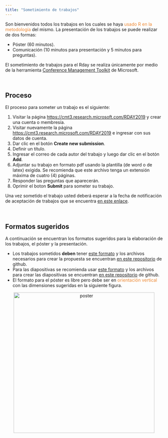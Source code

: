 ```yaml
---
title: "Sometimiento de trabajos"
---
```

Son bienvenidos todos los trabajos en los cuales se haya <font color="#ED852E">usado R en la metodología</font> del mismo. La presentación de los trabajos se puede realizar de dos formas:

- Póster (60 minutos).
- Comunicación (10 minutos para presentación y 5 minutos para preguntas).

El sometimiento de trabajos para el Rday se realiza únicamente por medio de la herramienta [Conference Management Toolkit](https://cmt3.research.microsoft.com/About) de Microsoft.

<br/>

## Proceso

El proceso para someter un trabajo es el siguiente:

1. Visitar la página [https://cmt3.research.microsoft.com/RDAY2019](https://cmt3.research.microsoft.com/RDAY2019) y crear una cuenta o membresía.
1. Visitar nuevamente la página [https://cmt3.research.microsoft.com/RDAY2019](https://cmt3.research.microsoft.com/RDAY2019) e ingresar con sus datos de cuenta.
1. Dar clic en el botón __Create new submission__.
1. Definir un título.
1. Ingresar el correo de cada autor del trabajo y luego dar clic en el botón __Add__.
1. Adjuntar su trabajo en formato pdf usando la plantilla (de word o de latex) exigida. Se recomienda que este archivo tenga un extensión máxima de cuatro (4) páginas.
1. Responder las preguntas que aparecerán.
1. Oprimir el boton __Submit__ para someter su trabajo.

Una vez sometido el trabajo usted deberá esperar a la fecha de notificación de aceptación de trabajos que se encuentra [en este enlace](https://rdaymedellin.github.io/fechas.html).

<br/>

## Formatos sugeridos
A continuación se encuentran los formatos sugeridos para la elaboración de los trabajos, el póster y la presentación.

- Los trabajos sometidos **deben** tener [este formato](https://tinyurl.com/y2mazbes) y los archivos necesarios para crear la propuesta se encuentran [en este repositorio](https://github.com/rdaymedellin/Plantillas) de github.
- Para las diapositivas se recomienda usar [este formato](https://tinyurl.com/yxzkpuby) y los archivos para crear las diapositivas se encuentran [en este repositorio](https://github.com/rdaymedellin/Plantillas) de github.
- El formato para el póster es libre pero debe ser en <font color="#ED852E">orientación vertical</font> con las dimensiones sugeridas en la siguiente figura.

<center>
<img src="imagenes/tamano_poster.png" alt="poster" width="450" height="450">
</center>
